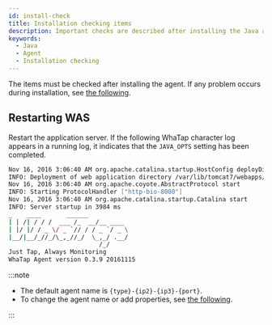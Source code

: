 ```yaml
---
id: install-check
title: Installation checking items
description: Important checks are described after installing the Java agent. They include verification for correctness of JAVA_OPTS settings, necessity for restart of the application server, and agent connectivity through the monitoring service.
keywords:
  - Java
  - Agent
  - Installation checking
---
```


The items must be checked after installing the agent. If any problem occurs during installation, see [the following](agent-troubleshooting).

## Restarting WAS

Restart the application server. If the following WhaTap character log appears in a running log, it indicates that the `JAVA_OPTS` setting has been completed.

```bash
Nov 16, 2016 3:06:40 AM org.apache.catalina.startup.HostConfig deployDirectory
INFO: Deployment of web application directory /var/lib/tomcat7/webapps/ROOT has finished in 577 ms
Nov 16, 2016 3:06:40 AM org.apache.coyote.AbstractProtocol start
INFO: Starting ProtocolHandler ["http-bio-8080"]
Nov 16, 2016 3:06:40 AM org.apache.catalina.startup.Catalina start
INFO: Server startup in 3984 ms
_  	 ____       ______
| | /| / / /  ___ /_  __/__ ____
| |/ |/ / _ \/ _ `// / / _ `/ _ \
|__/|__/_//_/\_,_//_/  \_,_/ .__/
        	             /_/
Just Tap, Always Monitoring
WhaTap Agent version 0.3.9 20161115
```


<Checkagentconnection />

:::note

- The default agent name is `{type}-{ip2}-{ip3}-{port}`.
- To change the agent name or add properties, see [the following](agent-name).

:::
